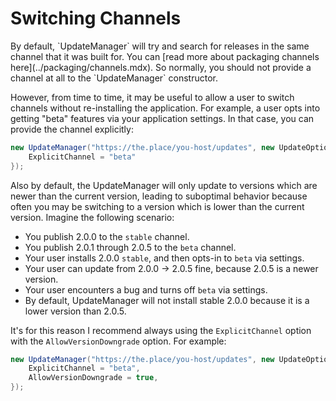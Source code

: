 # Switching Channels
<AppliesTo all />
By default, `UpdateManager` will try and search for releases in the same channel that it was built for. You can [read more about packaging channels here](../packaging/channels.mdx). So normally, you should not provide a channel at all to the `UpdateManager` constructor.

However, from time to time, it may be useful to allow a user to switch channels without re-installing the application. For example, a user opts into getting "beta" features via your application settings. In that case, you can provide the channel explicitly:

```cs
new UpdateManager("https://the.place/you-host/updates", new UpdateOptions { 
    ExplicitChannel = "beta" 
});
```

Also by default, the UpdateManager will only update to versions which are newer than the current version, leading to suboptimal behavior because often you may be switching to a version which is lower than the current version. Imagine the following scenario:

- You publish 2.0.0 to the `stable` channel.
- You publish 2.0.1 through 2.0.5 to the `beta` channel.
- Your user installs 2.0.0 `stable`, and then opts-in to `beta` via settings.
- Your user can update from 2.0.0 -> 2.0.5 fine, because 2.0.5 is a newer version.
- Your user encounters a bug and turns off `beta` via settings.
- By default, UpdateManager will not install stable 2.0.0 because it is a lower version than 2.0.5.

It's for this reason I recommend always using the `ExplicitChannel` option with the `AllowVersionDowngrade` option. For example:

```cs
new UpdateManager("https://the.place/you-host/updates", new UpdateOptions { 
    ExplicitChannel = "beta",
    AllowVersionDowngrade = true,
});
```
